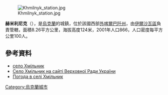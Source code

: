 {{coord|48|16|47|N|22|54|20|E|scale:100000|display=title}}

[[Image:Khmilnyk_station.jpg|right]]

'''赫米利尼克'''（{{lang-uk|Хмільник}}），是[[烏克蘭|烏克蘭]]的城鎮，位於該國西部[[外喀爾巴阡州|外喀爾巴阡州]]，由[[伊爾沙瓦區|伊爾沙瓦區]]負責管轄，面積8.26平方公里，海拔高度124米，2001年人口866，人口密度每平方公里100人。

==參考資料==
*[http://w1.c1.rada.gov.ua/pls/z7503/A005?rdat1=05.10.2013&rf7571=11243 село Хмільник] {{Wayback|url=http://w1.c1.rada.gov.ua/pls/z7503/A005?rdat1=05.10.2013&rf7571=11243 |date=20131012003446 }}
* [http://w1.c1.rada.gov.ua/pls/z7503/A005?rdat1=05.10.2013&rf7571=11243 Село Хмільник на сайті Верховної Ради України] {{Wayback|url=http://w1.c1.rada.gov.ua/pls/z7503/A005?rdat1=05.10.2013&rf7571=11243 |date=20131012003446 }}
* [http://weather.in.ua/ua/zakarpatskaja/27392 Погода в селі Хмільник] {{Wayback|url=http://weather.in.ua/ua/zakarpatskaja/27392 |date=20131012045602 }}

{{Ukraine-geo-stub}}
[[Category:烏克蘭城市|Category:烏克蘭城市]]
